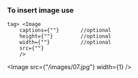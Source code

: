 
<Navbar />
<BlogTitle title="Ladies and gentlemen" description ="This is the demo page to make sure the thing is running perfectly fine "/>


### To insert image use 
```
tag> <Image 
    captions={""}       //optional
    height={""}         //optional
    width={""}          //optional
    src={""}
    />
```
<Image src={"/images/07.jpg"} width={1} />


